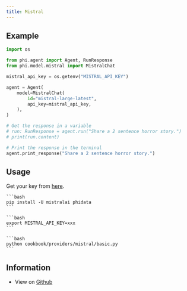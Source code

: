 ```yaml
---
title: Mistral
---
```


## Example

<CodeGroup>

```python agent.py
import os

from phi.agent import Agent, RunResponse
from phi.model.mistral import MistralChat

mistral_api_key = os.getenv("MISTRAL_API_KEY")

agent = Agent(
    model=MistralChat(
        id="mistral-large-latest",
        api_key=mistral_api_key,
    ),
)

# Get the response in a variable
# run: RunResponse = agent.run("Share a 2 sentence horror story.")
# print(run.content)

# Print the response in the terminal
agent.print_response("Share a 2 sentence horror story.")

```

</CodeGroup>

## Usage

Get your key from [here](https://console.mistral.ai/api-keys/).

<Steps>
  <Snippet file="create-venv-step.mdx" />

  <Step title="Install libraries">

    ```bash
    pip install -U mistralai phidata
    ```

  </Step>

  <Step title="Export `MISTRAL_API_KEY`">

    ```bash
    export MISTRAL_API_KEY=xxx
    ```

  </Step>

  <Step title="Run Mistral Agent">

    ```bash
    python cookbook/providers/mistral/basic.py
    ```

  </Step>

  </Steps>

## Information

- View on [Github](https://github.com/AgnoAgi/phidata/tree/main/cookbook/providers/mistral/basic.py)
